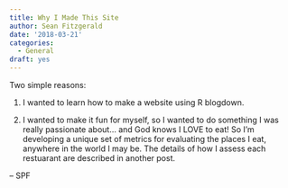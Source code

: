 ```yaml
---
title: Why I Made This Site
author: Sean Fitzgerald
date: '2018-03-21'
categories:
  - General
draft: yes
---
```


Two simple reasons:

1) I wanted to learn how to make a website using R blogdown.

2) I wanted to make it fun for myself, so I wanted to do something I was really passionate about... and God knows I LOVE to eat!  So I'm developing a unique set of metrics for evaluating the places I eat, anywhere in the world I may be.  The details of how I assess each restuarant are described in another post.

-- SPF